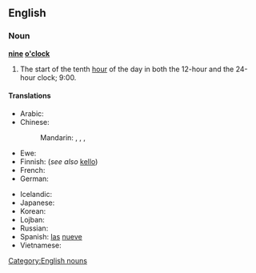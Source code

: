==English==

===Noun===
'''[[nine]] [[o'clock]]'''

# The start of the tenth [[hour]] of the day in both the 12-hour and the 24-hour clock; 9:00.

====Translations====
{{trans-top|the start of the tenth hour}}
* Arabic: {{t|ar|الساعة التاسعة|f|tr=al-sāʿa al-tāsiʿa|sc=Arab}}
* Chinese:
*: Mandarin: {{t|zh|九點鐘|sc=Hani}}, {{t|zh|九点钟|tr=jiǔ diǎn zhōng|sc=Hani}}, {{t|zh|九點|sc=Hani}}, {{t|zh|九点|tr=jiǔ diǎn|sc=Hani}}
* Ewe: {{tø|ee|ga asieke|n|xs=Ewe}}
* Finnish: {{t|fi|yhdeksän}} (''see also'' [[kello]])
* French: {{t|fr|neuf heures|f}}
* German: {{t|de|neun Uhr}}
{{trans-mid}}
* Icelandic: {{t-|is|klukkan níu}}
* Japanese: {{t|ja|九時|tr=[[くじ]], ku-ji|sc=Jpan}}
* Korean: {{t|ko|아홉시|tr=ahop-si|sc=Kore}}
* Lojban: {{t|jbo|socac.}}
* Russian: {{t|ru|девять часов|tr=dévjatʹ časóv|sc=Cyrl}}
* Spanish: [[las]] [[nueve]]
* Vietnamese: {{t|vi|chín giờ}}
{{trans-bottom}}

[[Category:English nouns]]